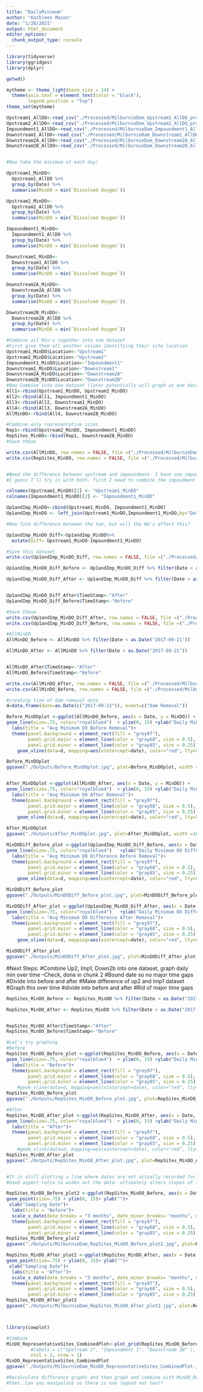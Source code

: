 ```yaml
---
title: "DailyMinimum"
author: "Kathleen Mason"
date: "1/28/2021"
output: html_document
editor_options: 
  chunk_output_type: console
---
```


```r
library(tidyverse)
library(ggridges)
library(dplyr)

getwd()

mytheme <- theme_light(base_size = 14) +
  theme(axis.text = element_text(color = "black"), 
        legend.position = "top")
theme_set(mytheme)

Upstream1_AllDO<-read_csv("./Processed/MilburnieDam_Upstream1_AllDO_processed.csv")
Upstream2_AllDO<-read_csv("./Processed/MilburnieDam_Upstream2_AllDO_processed.csv")
Impoundment1_AllDO<-read_csv("./Processed/MilburnieDam_Impoundment1_AllDO_processed.csv")
Downstream1_AllDO<-read_csv("./Processed/MilburnieDam_Downstream1_AllDO_processed.csv")
Downstream2A_AllDO<-read_csv("./Processed/MilburnieDam_Downstream2A_AllDO_processed.csv")
Downstream2B_AllDO<-read_csv("./Processed/MilburnieDam_Downstream2B_AllDO_processed.csv")


#Now take the minimum of each day!
```

```r




Upstream1_MinDO<-  
  Upstream1_AllDO %>%
  group_by(Date) %>%
  summarise(MinDO = min(`Dissolved Oxygen`))

Upstream2_MinDO<-  
  Upstream2_AllDO %>%
  group_by(Date) %>%
  summarise(MinDO = min(`Dissolved Oxygen`))

Impoundment1_MinDO<-  
  Impoundment1_AllDO %>%
  group_by(Date) %>%
  summarise(MinDO = min(`Dissolved Oxygen`))

Downstream1_MinDO<-  
  Downstream1_AllDO %>%
  group_by(Date) %>%
  summarise(MinDO = min(`Dissolved Oxygen`))

Downstream2A_MinDO<-  
  Downstream2A_AllDO %>%
  group_by(Date) %>%
  summarise(MinDO = min(`Dissolved Oxygen`))

Downstream2B_MinDO<-  
  Downstream2B_AllDO %>%
  group_by(Date) %>%
  summarise(MinDO = min(`Dissolved Oxygen`))

#Combine all Min's together into one dataset
#First give them all another column identifying their site location
Upstream1_MinDO$Location<-"Upstream1"
Upstream2_MinDO$Location<-"Upstream2"
Impoundment1_MinDO$Location<-"Impoundment1"
Downstream1_MinDO$Location<-"Downstream1"
Downstream2A_MinDO$Location<-"Downstream2A"
Downstream2B_MinDO$Location<-"Downstream2B"
#Now Combine into one dataset (later potentially will graph as one dataset)
All1<-rbind(Upstream1_MinDO, Upstream2_MinDO)
All2<-rbind(All1, Impoundment1_MinDO)
All3<-rbind(All2, Downstream1_MinDO)
All4<-rbind(All3, Downstream2A_MinDO)
AllMinDO<-rbind(All4, Downstream2B_MinDO)

#Combine only representative sites
Rep1<-rbind(Upstream2_MinDO, Impoundment1_MinDO)
RepSites_MinDO<-rbind(Rep1, Downstream2B_MinDO)
#Save these

write.csv(AllMinDO, row.names = FALSE, file =("./Processed/MilburnieDam_UAllMinDO_processed.csv"))
write.csv(RepSites_MinDO, row.names = FALSE, file =("./Processed/MilburnieDam_RepSites_MinDO_processed.csv"))


#Need the difference between upstream and impoundment- I have one impoundment site but which upstream do I use?
#I guess I'll try it with both- first I need to combine the impoudment and upstream datasets, probably so the columns of MinDO for Upstream is next to the Impoundment MinDO...then find the difference in a new column
```


```r
colnames(Upstream1_MinDO)[2] <- "Upstream1_MinDO"
colnames(Impoundment1_MinDO)[2] <- "Impoundment1_MinDO"

Up1andImp_MinDO<-cbind(Upstream1_MinDO, Impoundment1_MinDO)
Up1andImp_MinDO <- left_join(Upstream1_MinDO,Impoundment1_MinDO,by="Date")

#Now find difference between the two, but will the NA's affect this?

```

```r


Up1andImp_MinDO_Diff<-Up1andImp_MinDO%>%
  mutate(Diff= Upstream1_MinDO-Impoundment1_MinDO)

#Save this dataset
write.csv(Up1andImp_MinDO_Diff, row.names = FALSE, file =("./Processed/MilburnieDam_Up1andImp_MinDO_Diff_processed.csv"))
```

```r
Up1andImp_MinDO_Diff_Before <- Up1andImp_MinDO_Diff %>% filter(Date < as.Date("2017-09-21"))

Up1andImp_MinDO_Diff_After <- Up1andImp_MinDO_Diff %>% filter(Date > as.Date("2017-09-21"))


Up1andImp_MinDO_Diff_After$TimeStamp<-"After"
Up1andImp_MinDO_Diff_Before$TimeStamp<-"Before"

#Save these
write.csv(Up1andImp_MinDO_Diff_After, row.names = FALSE, file =("./Processed/MilburnieDam_Up1andImp_MinDO_Diff_After_processed.csv"))
write.csv(Up1andImp_MinDO_Diff_Before, row.names = FALSE, file =("./Processed/MilburnieDam_Up1andImp_MinDO_Diff_Before_processed.csv"))

#AllMinDO
AllMinDO_Before <- AllMinDO %>% filter(Date < as.Date("2017-09-21"))

AllMinDO_After <- AllMinDO %>% filter(Date > as.Date("2017-09-21"))


AllMinDO_After$TimeStamp<-"After"
AllMinDO_Before$TimeStamp<-"Before"

write.csv(AllMinDO_After, row.names = FALSE, file =("./Processed/MilburnieDam_AllMinDO_After_processed.csv"))
write.csv(AllMinDO_Before, row.names = FALSE, file =("./Processed/MilburnieDam_AllMinDO_Before_processed.csv"))

```

```r

#creating line of dam removal date
d=data.frame(date=as.Date(c("2017-09-21")), event=c("Dam Removal"))

Before_MinDOplot <-ggplot(AllMinDO_Before, aes(x = Date, y = MinDO)) +
geom_line(size=.75, color="royalblue4")  + ylim(0, 15) +ylab("Daily Minimum DO (mg/L)")+ xlab("Sampling Date")+scale_x_date(date_breaks = "1 year", date_minor_breaks= "months", date_labels = "%m/%y")+
  labs(title = "Avg Minimum DO Before Removal")+
  theme(panel.background = element_rect(fill = "grey97"),
        panel.grid.major = element_line(color = "gray68", size = 0.5),
        panel.grid.minor = element_line(color = "gray85", size = 0.25))+   
    geom_vline(data=d, mapping=aes(xintercept=date), color="red", lty=5, size=.5)

Before_MinDOplot
ggsave("./Outputs/Before_MinDOplot.jpg", plot=Before_MinDOplot, width =10, height=6, units="in", dpi=300)


After_MinDOplot <-ggplot(AllMinDO_After, aes(x = Date, y = MinDO)) +
geom_line(size=.75, color="royalblue4")  + ylim(0, 15) +ylab("Daily Minimum DO (mg/L)")+ xlab("Sampling Date")+scale_x_date(date_breaks = "1 year", date_minor_breaks= "months", date_labels = "%m/%y")+
  labs(title = "Avg Minimum DO After Removal")+
  theme(panel.background = element_rect(fill = "grey97"),
        panel.grid.major = element_line(color = "gray68", size = 0.5),
        panel.grid.minor = element_line(color = "gray85", size = 0.25))+   
    geom_vline(data=d, mapping=aes(xintercept=date), color="red", lty=5, size=.5)

After_MinDOplot
ggsave("./Outputs/After_MinDOplot.jpg", plot=After_MinDOplot, width =10, height=6, units="in", dpi=300)

```

```r
MinDODiff_Before_plot <-ggplot(Up1andImp_MinDO_Diff_Before, aes(x = Date, y = Diff)) +
geom_line(size=.75, color="royalblue4")   +ylab("Daily Minimum DO Difference (mg/L)")+ xlab("Sampling Date")+scale_x_date(date_breaks = "1 year", date_minor_breaks= "months", date_labels = "%m/%y")+
  labs(title = "Avg Minimum DO Difference Before Removal")+
  theme(panel.background = element_rect(fill = "grey97"),
        panel.grid.major = element_line(color = "gray68", size = 0.5),
        panel.grid.minor = element_line(color = "gray85", size = 0.25))+   
    geom_vline(data=d, mapping=aes(xintercept=date), color="red", lty=5, size=.5)

MinDODiff_Before_plot
ggsave("./Outputs/MinDODiff_Before_plot.jpg", plot=MinDODiff_Before_plot, width =10, height=6, units="in", dpi=300)

MinDODiff_After_plot <-ggplot(Up1andImp_MinDO_Diff_After, aes(x = Date, y = Diff)) +
geom_line(size=.75, color="royalblue4")   +ylab("Daily Minimum DO Difference (mg/L)")+ xlab("Sampling Date")+scale_x_date(date_breaks = "1 year", date_minor_breaks= "months", date_labels = "%m/%y")+
  labs(title = "Avg Minimum DO Difference After Removal")+
  theme(panel.background = element_rect(fill = "grey97"),
        panel.grid.major = element_line(color = "gray68", size = 0.5),
        panel.grid.minor = element_line(color = "gray85", size = 0.25))+   
    geom_vline(data=d, mapping=aes(xintercept=date), color="red", lty=5, size=.5)

MinDODiff_After_plot
ggsave("./Outputs/MinDODiff_After_plot.jpg", plot=MinDODiff_After_plot, width =10, height=6, units="in", dpi=300)

```

#Next Steps:
#Combine Up2, Imp1, Down2b into one dataset, graph daily min over time --Check, done in chunk 2
  #Bound date so no major time gaps
  #Divide into before and after
#Make difference of up2 and Imp1 dataset
#Graph this over time
  #divide into before and after
  #Rid of major time gaps
```r
RepSites_MinDO_Before <- RepSites_MinDO %>% filter(Date < as.Date("2017-09-21"))

RepSites_MinDO_After <- RepSites_MinDO %>% filter(Date > as.Date("2017-09-21"))


RepSites_MinDO_After$TimeStamp<-"After"
RepSites_MinDO_Before$TimeStamp<-"Before"

#Let's try graphing
#Before
RepSites_MinDO_Before_plot <-ggplot(RepSites_MinDO_Before, aes(x = Date, y = MinDO)) +
geom_line(size=.75, color="royalblue4")  + ylim(0, 15) +ylab("Daily Minimum DO (mg/L)")+ xlab("Sampling Date")+ scale_x_date(date_breaks = "3 months", date_minor_breaks= "months", date_labels= "%m/%y", limits = as.Date(c('2013-10-11','2015-07-01')))+
  labs(title = "Before")+
  theme(panel.background = element_rect(fill = "grey97"),
        panel.grid.major = element_line(color = "gray68", size = 0.5),
        panel.grid.minor = element_line(color = "gray85", size = 0.25), aspect.ratio=4/16) #+   
    #geom_vline(data=d, mapping=aes(xintercept=date), color="red", lty=5, size=.5)
RepSites_MinDO_Before_plot
ggsave("./Outputs/RepSites_MinDO_Before_plot.jpg", plot=RepSites_MinDO_Before_plot, width =10, height=6, units="in", dpi=300)

#After
RepSites_MinDO_After_plot <-ggplot(RepSites_MinDO_After, aes(x = Date, y = MinDO)) +
geom_line(size=.75, color="royalblue4")  + ylim(0, 15) +ylab("Daily Minimum DO (mg/L)")+ xlab("Sampling Date")+ scale_x_date(date_breaks = "3 months", date_minor_breaks= "months", date_labels= "%m/%y", limits = as.Date(c('2017-09-22','2019-07-10')))+
  labs(title = "After")+
  theme(panel.background = element_rect(fill = "grey97"),
        panel.grid.major = element_line(color = "gray68", size = 0.5),
        panel.grid.minor = element_line(color = "gray85", size = 0.25), aspect.ratio=4/16) #+   
    #geom_vline(data=d, mapping=aes(xintercept=date), color="red", lty=5, size=.5)
RepSites_MinDO_After_plot
ggsave("./Outputs/RepSites_MinDO_After_plot.jpg", plot=RepSites_MinDO_After_plot, width =10, height=6, units="in", dpi=300)


#It is still plotting a line where dates are not actually recorded for having any data-- HOW DO I MAKE AN OBVIOUS GAP IN DATA GRAPHED???
#Used aspect ratio to widen out the data- ultimately alters slopes of lines between sampling dates

```

```r

RepSites_MinDO_Before_plot2 <-ggplot(RepSites_MinDO_Before, aes(x = Date, y = MinDO, color=Location)) +
geom_point(size=.75) + ylim(0, 15)+ ylab("")+
 xlab("Sampling Date")+
  labs(title = "Before")+
  scale_x_date(date_breaks = "3 months", date_minor_breaks= "months", date_labels= "%m/%y", limits = as.Date(c('2013-10-11','2015-07-01')))+
  theme(panel.background = element_rect(fill = "grey97"),
        panel.grid.major = element_line(color = "gray68", size = 0.5),
        panel.grid.minor = element_line(color = "gray85", size = 0.25), plot.title = element_text(size = 10), axis.title.y = element_text(size = 12), axis.title.x = element_text(size = 12), legend.position = "bottom", legend.title = element_blank(), aspect.ratio=4/16)
RepSites_MinDO_Before_plot2
ggsave("./Outputs/MilburnieDam_RepSites_MinDO_Before_plot2.jpg", plot=RepSites_MinDO_Before_plot2, width =10, height=6, units="in", dpi=300)

RepSites_MinDO_After_plot2 <-ggplot(RepSites_MinDO_After, aes(x = Date, y = MinDO, color=Location)) +
geom_point(size=.75) + ylim(0, 15)+ ylab("")+
 xlab("Sampling Date")+
  labs(title = "After")+
  scale_x_date(date_breaks = "3 months", date_minor_breaks= "months", date_labels= "%m/%y", limits = as.Date(c('2017-09-22','2019-07-10')))+
  theme(panel.background = element_rect(fill = "grey97"),
        panel.grid.major = element_line(color = "gray68", size = 0.5),
        panel.grid.minor = element_line(color = "gray85", size = 0.25), plot.title = element_text(size = 10), axis.title.y = element_text(size = 12), axis.title.x = element_text(size = 12), legend.position = "bottom", legend.title = element_blank(), aspect.ratio=4/16)
RepSites_MinDO_After_plot2
ggsave("./Outputs/MilburnieDam_RepSites_MinDO_After_plot2.jpg", plot=RepSites_MinDO_After_plot2, width =10, height=6, units="in", dpi=300)



library(cowplot)

#Combine
MinDO_RepresentativeSites_CombinedPlot<-plot_grid(RepSites_MinDO_Before_plot2,RepSites_MinDO_After_plot2, 
         #labels = c("Upstream 2", "Impoundment 1", "Downstream 2B" ),
         ncol = 2, nrow = 1)
MinDO_RepresentativeSites_CombinedPlot
ggsave("./Outputs/MilburnieDam_MinDO_RepresentativeSites_CombinedPlot.jpg", plot=MinDO_RepresentativeSites_CombinedPlot, width =10, height=6, units="in", dpi=300)

```

```r
#Recalculate difference graphs and then graph and combine with MinDO_RepresentativeSites_CombinedPlot
#then..Can you manipulate so there is one legend not two??



```

